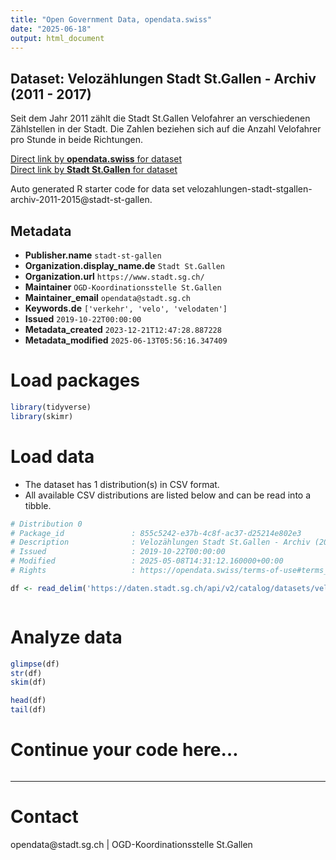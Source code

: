 ```yaml
---
title: "Open Government Data, opendata.swiss"
date: "2025-06-18"
output: html_document
---
```


## Dataset: Velozählungen Stadt St.Gallen - Archiv (2011 - 2017)

Seit dem Jahr 2011 zählt die Stadt St.Gallen Velofahrer an verschiedenen Zählstellen in der Stadt. Die Zahlen beziehen sich auf die Anzahl Velofahrer pro Stunde in beide Richtungen.

[Direct link by **opendata.swiss** for dataset](https://opendata.swiss/de/dataset/velozahlungen-stadt-st-gallen-archiv-2011-2015)<br>
[Direct link by **Stadt St.Gallen** for dataset](https://daten.stadt.sg.ch/explore/dataset/velozahlungen-stadt-stgallen-archiv-2011-2015/)

Auto generated R starter code for data set velozahlungen-stadt-stgallen-archiv-2011-2015@stadt-st-gallen.

## Metadata

- **Publisher.name** `stadt-st-gallen`
- **Organization.display_name.de** `Stadt St.Gallen`
- **Organization.url** `https://www.stadt.sg.ch/`
- **Maintainer** `OGD-Koordinationsstelle St.Gallen`
- **Maintainer_email** `opendata@stadt.sg.ch`
- **Keywords.de** `['verkehr', 'velo', 'velodaten']`
- **Issued** `2019-10-22T00:00:00`
- **Metadata_created** `2023-12-21T12:47:28.887228`
- **Metadata_modified** `2025-06-13T05:56:16.347409`


# Load packages

```r

library(tidyverse)
library(skimr)

```

# Load data

-   The dataset has 1 distribution(s) in CSV format.
-   All available CSV distributions are listed below and can be read into a tibble.

```r

# Distribution 0
# Package_id               : 855c5242-e37b-4c8f-ac37-d25214e802e3
# Description              : Velozählungen Stadt St.Gallen - Archiv (2011 - 2017) (csv)
# Issued                   : 2019-10-22T00:00:00
# Modified                 : 2025-05-08T14:31:12.160000+00:00
# Rights                   : https://opendata.swiss/terms-of-use#terms_by

df <- read_delim('https://daten.stadt.sg.ch/api/v2/catalog/datasets/velozahlungen-stadt-stgallen-archiv-2011-2015/exports/csv?use_labels=true')



```

# Analyze data

```r

glimpse(df)
str(df)
skim(df)

head(df)
tail(df)

```

# Continue your code here...

```r

```

------------------------------------------------------------------------

# Contact

opendata@stadt.sg.ch | OGD-Koordinationsstelle St.Gallen
